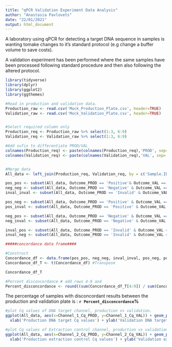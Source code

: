 ```yaml
---
title: "qPCR Validation Experiment Data Analysis"
author: "Anastasia Pavlovets"
date: "22/01/2021"
output: html_document
---
```


A laboratory using qPCR for detecting a target DNA sequence in samples is wanting tomake changes to it's standard protocol (e.g change a buffer volume to save costs).

A validation experiment has been performed where the same samples have been processed following standard procedure and then also following the altered protocol.

```r
library(tidyverse)
library(dplyr)
library(ggplot2)
library(ggthemes)
```


```r
#Read in production and validation data.
Production_raw <- read.csv('Mock_Production_Plate.csv', header=TRUE)
Validation_raw <- read.csv('Mock_Validation_Plate.csv', header=TRUE)


#Select required column only
Production_req <- Production_raw %>% select(1:3, 6:9)
Validation_req <- Validation_raw %>% select(1:3, 6:9)

#Add sufix to differentiate PROD/VAL
colnames(Production_req) <- paste(colnames(Production_req),'PROD', sep='_')
colnames(Validation_req) <- paste(colnames(Validation_req),'VAL', sep='_')


#Merge data 
All_data <- left_join(Production_req, Validation_req, by = c('Sample.ID_PROD'= 'Sample.ID_VAL'), drop=FALSE)

pos_pos <- subset(All_data, Outcome_PROD == 'Positive'& Outcome_VAL == 'Positive') %>% nrow()
neg_neg <- subset(All_data, Outcome_PROD == 'Negative' & Outcome_VAL == 'Negative') %>% nrow()
inval_inval <- subset(All_data, Outcome_PROD == 'Invalid' & Outcome_VAL == 'Invalid') %>% nrow()

pos_neg <- subset(All_data, Outcome_PROD == 'Positive' & Outcome_VAL == 'Negative') %>% nrow()
pos_inval <- subset(All_data, Outcome_PROD == 'Positive' & Outcome_VAL == 'Invalid') %>% nrow()

neg_pos <- subset(All_data, Outcome_PROD == 'Negative' & Outcome_VAL == 'Positive') %>% nrow()
neg_inval <- subset(All_data, Outcome_PROD == 'Negative' & Outcome_VAL == 'Invalid') %>% nrow()

inval_pos <- subset(All_data, Outcome_PROD == 'Invalid' & Outcome_VAL == 'Positive') %>% nrow()
inval_neg <- subset(All_data, Outcome_PROD == 'Invalid' & Outcome_VAL == 'Negative') %>% nrow()

#####concordance data frame####

#Construct
Concordance_df <- data.frame(pos_pos, neg_neg, inval_inval, pos_neg, pos_inval, neg_pos, neg_inval, inval_neg, inval_pos)
Concordance_df_T <- t(Concordance_df) #Transpose

Concordance_df_T
```
```r
#Percent disconcordance # add rows 4-9 and
Percent_disconcordance <- round((sum(Concordance_df_T[4:9]) / sum(Concordance_df_T))*100, 2)
```

\newline
The percentage of samples with disconcordant results between the production and validation plate is : **`r Percent_disconcordance`%**
\newline


```r
#plot Cq values of DNA target channel, production vs validation.
ggplot(All_data, aes(x=Channel_1_Cq_PROD, y=Channel_1_Cq_VAL)) + geom_point() +
  xlab('Production DNA target Cq values') + ylab('Validation DNA target Cq values') + theme_stata()

#plot Cq values of Extraction control channel, production vs validation.
ggplot(All_data, aes(x=Channel_2_Cq_PROD, y=Channel_2_Cq_VAL)) + geom_point() +
  xlab('Production extraction control Cq values') + ylab('Validation extraction control Cq values') + theme_stata()
```
